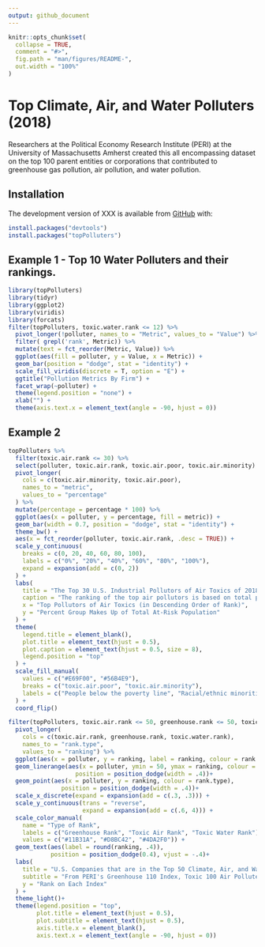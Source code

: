 ```yaml
---
output: github_document
---
```


<!-- README.md is generated from README.Rmd. Please edit that file -->

<!-- You'll still need to render `README.Rmd` regularly, to keep `README.md` up-to-date. `devtools::build_readme()` is handy for this.  -->

```r
knitr::opts_chunk$set(
  collapse = TRUE,
  comment = "#>",
  fig.path = "man/figures/README-",
  out.width = "100%"
)
```

# Top Climate, Air, and Water Polluters (2018)

<!-- badges: start -->
<!-- badges: end -->

Researchers at the Political Economy Research Institute (PERI) at the University of Massachusetts Amherst created this all encompassing dataset on the top 100 parent entities or corporations that contributed to greenhouse gas pollution, air pollution, and water pollution. 

## Installation

The development version of XXX is available from [GitHub](https://github.com/) with:
```r
install.packages("devtools")
install.packages("topPolluters")
```
## Example 1 - Top 10 Water Polluters and their rankings.
```r
library(topPolluters)
library(tidyr)
library(ggplot2)
library(viridis)
library(forcats)
filter(topPolluters, toxic.water.rank <= 12) %>%
  pivot_longer(!polluter, names_to = "Metric", values_to = "Value") %>%
  filter( grepl('rank', Metric)) %>%
  mutate(text = fct_reorder(Metric, Value)) %>%
  ggplot(aes(fill = polluter, y = Value, x = Metric)) +
  geom_bar(position = "dodge", stat = "identity") +
  scale_fill_viridis(discrete = T, option = "E") +
  ggtitle("Pollution Metrics By Firm") +
  facet_wrap(~polluter) +
  theme(legend.position = "none") +
  xlab("") +
  theme(axis.text.x = element_text(angle = -90, hjust = 0))
```
## Example 2
```r
topPolluters %>%
  filter(toxic.air.rank <= 30) %>%
  select(polluter, toxic.air.rank, toxic.air.poor, toxic.air.minority) %>%
  pivot_longer(
    cols = c(toxic.air.minority, toxic.air.poor),
    names_to = "metric",
    values_to = "percentage"
  ) %>%
  mutate(percentage = percentage * 100) %>%
  ggplot(aes(x = polluter, y = percentage, fill = metric)) +
  geom_bar(width = 0.7, position = "dodge", stat = "identity") +
  theme_bw() +
  aes(x = fct_reorder(polluter, toxic.air.rank, .desc = TRUE)) +
  scale_y_continuous(
    breaks = c(0, 20, 40, 60, 80, 100),
    labels = c("0%", "20%", "40%", "60%", "80%", "100%"),
    expand = expansion(add = c(0, 2))
  ) +
  labs(
    title = "The Top 30 U.S. Industrial Pollutors of Air Toxics of 2018\nand the Resulting Exposure to Low-Income People and Minorities",
    caption = "The ranking of the top air pollutors is based on total potential chronic human health risk from their facilities.\nThe percentages are in regards to the makeup of the at-risk populations (which are typically those nearest to the toxic facilities),\nbut spefically how much of the at risk population is below the poverty line or is a racial/ethnic minority.",
    x = "Top Pollutors of Air Toxics (in Descending Order of Rank)",
    y = "Percent Group Makes Up of Total At-Risk Population"
  ) +
  theme(
    legend.title = element_blank(),
    plot.title = element_text(hjust = 0.5),
    plot.caption = element_text(hjust = 0.5, size = 8),
    legend.position = "top"
  ) +
  scale_fill_manual(
    values = c("#E69F00", "#56B4E9"),
    breaks = c("toxic.air.poor", "toxic.air.minority"),
    labels = c("People below the poverty line", "Racial/ethnic minorities")
  ) +
  coord_flip()
```
```r
filter(topPolluters, toxic.air.rank <= 50, greenhouse.rank <= 50, toxic.water.rank <= 50) %>%
  pivot_longer(
    cols = c(toxic.air.rank, greenhouse.rank, toxic.water.rank),
    names_to = "rank.type",
    values_to = "ranking") %>%
  ggplot(aes(x = polluter, y = ranking, label = ranking, colour = rank.type)) +
  geom_linerange(aes(x = polluter, ymin = 50, ymax = ranking, colour = rank.type), 
                   position = position_dodge(width = .4))+
  geom_point(aes(x = polluter, y = ranking, colour = rank.type),
               position = position_dodge(width = .4))+
  scale_x_discrete(expand = expansion(add = c(.3, .3))) +
  scale_y_continuous(trans = "reverse",
                     expand = expansion(add = c(.6, 4))) +
  scale_color_manual(
    name = "Type of Rank",
    labels = c("Greenhouse Rank", "Toxic Air Rank", "Toxic Water Rank"),
    values = c("#11B31A", "#D8BC42", "#4DA2F0")) +
  geom_text(aes(label = round(ranking, .4)), 
            position = position_dodge(0.4), vjust = -.4)+
  labs( 
    title = "U.S. Companies that are in the Top 50 Climate, Air, and Water Polluters",
    subtitle = "From PERI's Greenhouse 110 Index, Toxic 100 Air Polluters Index, and Toxic 100 Water Polluters Index",
    y = "Rank on Each Index"
  ) +
  theme_light()+
  theme(legend.position = "top",
        plot.title = element_text(hjust = 0.5),
        plot.subtitle = element_text(hjust = 0.5),
        axis.title.x = element_blank(),
        axis.text.x = element_text(angle = -90, hjust = 0)) 
```
